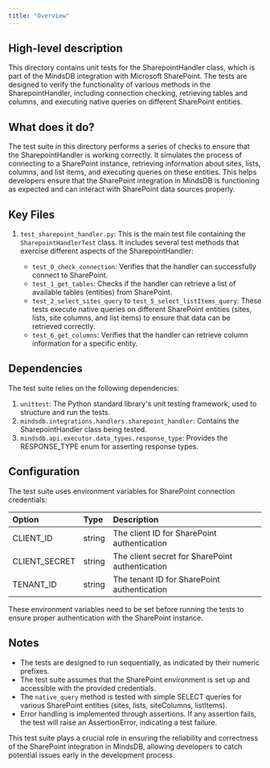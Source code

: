 ```yaml
---
title: "Overview"
---
```


## High-level description
This directory contains unit tests for the SharepointHandler class, which is part of the MindsDB integration with Microsoft SharePoint. The tests are designed to verify the functionality of various methods in the SharepointHandler, including connection checking, retrieving tables and columns, and executing native queries on different SharePoint entities.

## What does it do?
The test suite in this directory performs a series of checks to ensure that the SharepointHandler is working correctly. It simulates the process of connecting to a SharePoint instance, retrieving information about sites, lists, columns, and list items, and executing queries on these entities. This helps developers ensure that the SharePoint integration in MindsDB is functioning as expected and can interact with SharePoint data sources properly.

## Key Files
1. `test_sharepoint_handler.py`: This is the main test file containing the `SharepointHandlerTest` class. It includes several test methods that exercise different aspects of the SharepointHandler:

   - `test_0_check_connection`: Verifies that the handler can successfully connect to SharePoint.
   - `test_1_get_tables`: Checks if the handler can retrieve a list of available tables (entities) from SharePoint.
   - `test_2_select_sites_query` to `test_5_select_listItems_query`: These tests execute native queries on different SharePoint entities (sites, lists, site columns, and list items) to ensure that data can be retrieved correctly.
   - `test_6_get_columns`: Verifies that the handler can retrieve column information for a specific entity.

## Dependencies
The test suite relies on the following dependencies:

1. `unittest`: The Python standard library's unit testing framework, used to structure and run the tests.
2. `mindsdb.integrations.handlers.sharepoint_handler`: Contains the SharepointHandler class being tested.
3. `mindsdb.api.executor.data_types.response_type`: Provides the RESPONSE_TYPE enum for asserting response types.

## Configuration
The test suite uses environment variables for SharePoint connection credentials:

| Option | Type | Description |
|:-------|:-----|:------------|
| CLIENT_ID | string | The client ID for SharePoint authentication |
| CLIENT_SECRET | string | The client secret for SharePoint authentication |
| TENANT_ID | string | The tenant ID for SharePoint authentication |

These environment variables need to be set before running the tests to ensure proper authentication with the SharePoint instance.

## Notes
- The tests are designed to run sequentially, as indicated by their numeric prefixes.
- The test suite assumes that the SharePoint environment is set up and accessible with the provided credentials.
- The `native_query` method is tested with simple SELECT queries for various SharePoint entities (sites, lists, siteColumns, listItems).
- Error handling is implemented through assertions. If any assertion fails, the test will raise an AssertionError, indicating a test failure.

This test suite plays a crucial role in ensuring the reliability and correctness of the SharePoint integration in MindsDB, allowing developers to catch potential issues early in the development process.